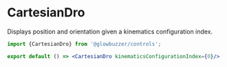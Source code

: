 
# CartesianDro

<GithubSourceLink project="gbr" lib="controls" path="dro/CartesianDro.tsx"/>

Displays position and orientation given a kinematics configuration index.

```jsx demo
import {CartesianDro} from '@glowbuzzer/controls';

export default () => <CartesianDro kinematicsConfigurationIndex={0}/>
```


